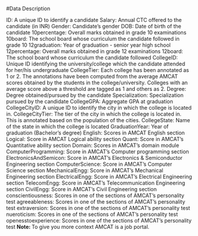 
#Data Description

ID: A unique ID to identify a candidate
Salary: Annual CTC offered to the candidate (in INR)
Gender: Candidate's gender
DOB: Date of birth of the candidate
10percentage: Overall marks obtained in grade 10 examinations
10board: The school board whose curriculum the candidate followed in grade 10
12graduation: Year of graduation - senior year high school
12percentage: Overall marks obtained in grade 12 examinations
12board: The school board whose curriculum the candidate followed
CollegeID: Unique ID identifying the university/college which the candidate attended for her/his undergraduate
CollegeTier: Each college has been annotated as 1 or 2. The annotations have been computed from the average AMCAT scores obtained by the students in the college/university. Colleges with an average score above a threshold are tagged as 1 and others as 2.
Degree: Degree obtained/pursued by the candidate
Specialization: Specialization pursued by the candidate
CollegeGPA: Aggregate GPA at graduation
CollegeCityID: A unique ID to identify the city in which the college is located in.
CollegeCityTier: The tier of the city in which the college is located in. This is annotated based on the population of the cities.
CollegeState: Name of the state in which the college is located
GraduationYear: Year of graduation (Bachelor's degree)
English: Scores in AMCAT English section
Logical: Score in AMCAT Logical ability section
Quant: Score in AMCAT's Quantitative ability section
Domain: Scores in AMCAT's domain module
ComputerProgramming: Score in AMCAT's Computer programming section
ElectronicsAndSemicon: Score in AMCAT's Electronics & Semiconductor Engineering section
ComputerScience: Score in AMCAT's Computer Science section
MechanicalEngg: Score in AMCAT's Mechanical Engineering section
ElectricalEngg: Score in AMCAT's Electrical Engineering section
TelecomEngg: Score in AMCAT's Telecommunication Engineering section
CivilEngg: Score in AMCAT's Civil Engineering section
conscientiousness: Scores in one of the sections of AMCAT's personality test
agreeableness: Scores in one of the sections of AMCAT's personality test
extraversion: Scores in one of the sections of AMCAT's personality test
nueroticism: Scores in one of the sections of AMCAT's personality test
openesstoexperience: Scores in one of the sections of AMCAT's personality test
**Note: **To give you more context AMCAT is a job portal.

